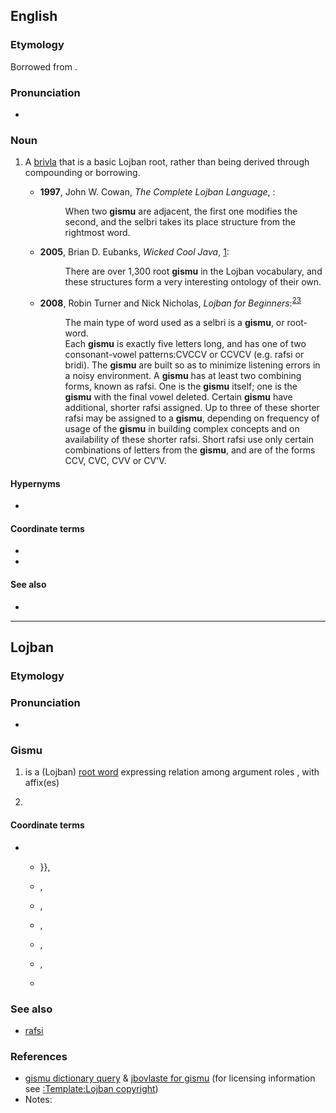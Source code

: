 ==English==
{{wikipedia|Lojban grammar}}

===Etymology===
Borrowed from {{bor|en|jbo|gismu}}.

===Pronunciation===
* {{IPA|/ˈɡiːs.muː/|lang=en}}

===Noun===
{{en-noun|gismu}}

# {{lb|en|Lojban|_|grammar}} A [[brivla]] that is a basic Lojban root, rather than being derived through compounding or borrowing.
#* '''1997''', John W. Cowan, ''The Complete Lojban Language'', {{ISBN|0966028309}}:
#*: When two '''gismu''' are adjacent, the first one modifies the second, and the selbri takes its place structure from the rightmost word.
#* '''2005''', Brian D. Eubanks, ''Wicked Cool Java'', [http://books.google.com/books?vid=ISBN1593270615&id=diqHjRjMhW0C&pg=PA91&lpg=PA91&dq=gismu&sig=595_-1oi-rueN1aFqJhXGlYn9Fc]:
#*: There are over 1,300 root '''gismu''' in the Lojban vocabulary, and these structures form a very interesting ontology of their own.
#* '''2008''', Robin Turner and Nick Nicholas, ''Lojban for Beginners'':<sup>[http://jbotcan.org/docs/l4b/less2.html]</sup><sup>[http://www.lojban.org/tiki/tiki-index.php?page=Lojban%20Tutorial:%20Lesson%202]</sup>
#*: The main type of word used as a selbri is a '''gismu''', or root-word.
#*: Each '''gismu''' is exactly five letters long, and has one of two consonant-vowel patterns:CVCCV or CCVCV (e.g. rafsi or bridi). The '''gismu''' are built so as to minimize listening errors in a noisy environment. A '''gismu''' has at least two combining forms, known as rafsi. One is the '''gismu''' itself; one is the '''gismu''' with the final vowel deleted. Certain '''gismu''' have additional, shorter rafsi assigned. Up to three of these shorter rafsi may be assigned to a '''gismu''', depending on frequency of usage of the '''gismu''' in building complex concepts and on availability of these shorter rafsi. Short rafsi use only certain combinations of letters from the '''gismu''', and are of the forms CCV, CVC, CVV or CV'V.

====Hypernyms====
* {{l|en|brivla}}

====Coordinate terms====
* {{l|en|lujvo}}
* {{l|en|fu'ivla}}

====See also====
* {{l|en|rafsi}}

----

==Lojban==

===Etymology===
{{jbo-etym
|zh='''g'''eniuan|zh_t=根源|zh_tr=gēnyuán
|en=be'''is'''|en_t=base
|hi='''mu'''l|hi_t=मूल
|es=ra'''is'''|es_t=raíz
}}

===Pronunciation===
* {{IPA|/ˈɡismu/|lang=jbo}}

===Gismu===
{{jbo-gismu|gim|gi'u}}

# {{lb|jbo|grammar}} {{lb|jbo|selbri}} {{sumti|1}} is a (Lojban) [[root word]] expressing relation {{sumti|2}} among argument roles {{sumti|3}}, with affix(es) {{sumti|4}}
# {{lb|jbo|grammar}} {{lb|jbo|sumti}} {{l|en|root word}}

====Coordinate terms====
* {{sense|Lojban root word}}
** {{l|jbo|cmavo|gloss={{l|en|structure words}} ie: {{l|en|conjunctions}}, {{l|en|prepositions}}, {{l|en|articles}}, {{l|en|numerals}}, and some {{l|en|adverbs}}}}}},
** {{l|jbo|cmene|gloss=}},
** {{l|jbo|lujvo|gloss={{l|en|compound predicate word}}}},
** {{l|jbo|smuni|gloss=a {{l|en|meaning}}/{{l|en|interpretation}}}},
** {{l|jbo|sumti|gloss={{l|en|argument}}}},
** {{l|jbo|tanru|gloss=}},
** {{l|jbo|valsi|gloss=a {{l|en|word}}}}

===See also===
* [[rafsi]]

===References===
* [http://www.lojban.org/cgi-bin/dict.pl?Form=dict.pl1&Query=gismu&Strategy=*&Database=*&submit=Submit+query gismu dictionary query] & [http://jbovlaste.lojban.org/dict/gismu jbovlaste for gismu] (for licensing information see [[:Template:Lojban copyright]])
* Notes:
<references/>